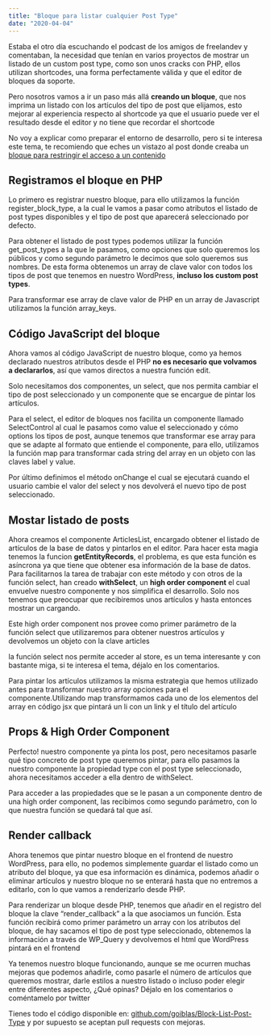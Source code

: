 ```yaml
---
title: "Bloque para listar cualquier Post Type"
date: "2020-04-04"
---
```


Estaba el otro día escuchando el podcast de los amigos de freelandev y comentaban, la necesidad que tenían en varios proyectos de mostrar un listado de un custom post type, como son unos cracks con PHP, ellos utilizan shortcodes, una forma perfectamente válida y que el editor de bloques da soporte.

Pero nosotros vamos a ir un paso más allá **creando un bloque**, que nos imprima un listado con los artículos del tipo de post que elijamos, esto mejorar al experiencia respecto al shortcode ya que el usuario puede ver el resultado desde el editor y no tiene que recordar el shortcode

No voy a explicar como preparar el entorno de desarrollo, pero si te interesa este tema, te recomiendo que eches un vistazo al post donde creaba un [bloque para restringir el acceso a un contenido](/blog/como-crear-un-bloque-de-restriccion-de-contenido-para-wordpress/)

## Registramos el bloque en PHP

Lo primero es registrar nuestro bloque, para ello utilizamos la función register_block_type, a la cual le vamos a pasar como atributos el listado de post types disponibles y el tipo de post que aparecerá seleccionado por defecto.

Para obtener el listado de post types podemos utilizar la función get_post_types a la que le pasamos, como opciones que solo queremos los públicos y como segundo parámetro le decimos que solo queremos sus nombres. De esta forma obtenemos un array de clave valor con todos los tipos de post que tenemos en nuestro WordPress, **incluso los custom post types**.

Para transformar ese array de clave valor de PHP en un array de Javascript utilizamos la función array_keys.

<Gist src="https://gist.github.com/goiblas/6c051fc0f18b51075aff304c5cf87b8b.js" />

## Código JavaScript del bloque

Ahora vamos al código JavaScript de nuestro bloque, como ya hemos declarado nuestros atributos desde el PHP **no es necesario que volvamos a declararlos**, así que vamos directos a nuestra función edit.

Solo necesitamos dos componentes, un select, que nos permita cambiar el tipo de post seleccionado y un componente que se encargue de pintar los artículos.

Para el select, el editor de bloques nos facilita un componente llamado SelectControl al cual le pasamos como value el seleccionado y cómo options los tipos de post, aunque tenemos que transformar ese array para que se adapte al formato que entiende el componente, para ello, utilizamos la función map para transformar cada string del array en un objeto con las claves label y value.

Por último definimos el método onChange el cual se ejecutará cuando el usuario cambie el valor del select y nos devolverá el nuevo tipo de post seleccionado.

<Gist src="https://gist.github.com/goiblas/555c4b33f22b684ad9a775c8d2f555d4.js" />

## Mostar listado de posts

Ahora creamos el componente ArticlesList, encargado obtener el listado de artículos de la base de datos y pintarlos en el editor. Para hacer esta magia tenemos la funcion **getEntityRecords**, el problema, es que esta función es asíncrona ya que tiene que obtener esa información de la base de datos. Para facilitarnos la tarea de trabajar con este método y con otros de la función select, han creado **withSelect**, un **high order component** el cual envuelve nuestro componente  y nos simplifica el desarrollo. Solo nos tenemos que preocupar que recibiremos unos artículos y hasta entonces mostrar un cargando.

Este high order component nos provee como primer parámetro de la función select que utilizaremos para obtener nuestros artículos y devolvemos un objeto con la clave articles

<Gist src="https://gist.github.com/goiblas/6ac4e285bd9eead53dd3d65a736ed7e0.js" />

la función select nos permite acceder al store, es un tema interesante y con bastante miga,  si te interesa el tema, déjalo en los comentarios.

Para pintar los artículos utilizamos la misma estrategia que hemos utilizado antes para transformar nuestro array opciones para el componente.Utilizando map transformamos cada uno de  los elementos del array en código jsx que pintará un li con un link y el título del artículo

<Gist src="https://gist.github.com/goiblas/ee4c2489bfccddda5e1acbbe35415a60.js" />

## Props & High Order Component

Perfecto! nuestro componente ya pinta los post, pero necesitamos pasarle qué tipo concreto de post type queremos pintar, para ello pasamos la nuestro componente la propiedad type con el post type seleccionado, ahora necesitamos acceder a ella dentro de withSelect.

Para acceder a las propiedades que se le pasan a un componente dentro de una high order component, las recibimos como segundo parámetro, con lo que nuestra función se quedará tal que así.

<Gist src="https://gist.github.com/goiblas/03a8664317958366b74202915e10c3f0.js" />

<Gist src="https://gist.github.com/goiblas/138dbd256f7fd1282cc0905af4520648.js" />

## Render callback

Ahora tenemos que pintar nuestro bloque en el frontend de nuestro WordPress, para ello, no podemos simplemente guardar el listado como un atributo del bloque, ya que esa información es dinámica, podemos añadir o eliminar artículos y nuestro bloque no se enterará hasta que no entremos a editarlo, con lo que vamos a renderizarlo desde PHP.

Para renderizar un bloque desde PHP, tenemos que añadir en el registro del bloque la clave “render_callback” a la que asociamos un función. Esta función recibirá como primer parámetro un array con los atributos del bloque, de hay sacamos el tipo de post type seleccionado, obtenemos la información a través de WP_Query y devolvemos el html que WordPress pintará en el frontend

<Gist src="https://gist.github.com/goiblas/3dece79cc3c3683d3779d1896fa4a939.js" />

Ya tenemos nuestro bloque funcionando, aunque se me ocurren muchas mejoras que podemos añadirle, como pasarle el número de artículos que queremos mostrar, darle estilos a nuestro listado o incluso poder elegir entre diferentes aspecto, ¿Qué opinas? Déjalo en los comentarios o coméntamelo por twitter

Tienes todo el código disponible en: [github.com/goiblas/Block-List-Post-Type](https://github.com/goiblas/Block-List-Post-Type) y por supuesto se aceptan pull requests con mejoras.

